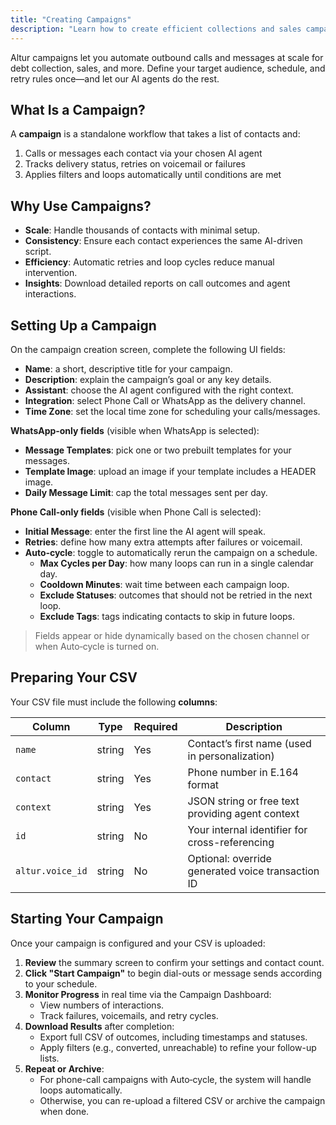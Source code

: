 ```yaml
---
title: "Creating Campaigns"
description: "Learn how to create efficient collections and sales campaigns with Altur."
---
```


Altur campaigns let you automate outbound calls and messages at scale for debt collection, sales, and more. Define your target audience, schedule, and retry rules once—and let our AI agents do the rest.

## What Is a Campaign?

A **campaign** is a standalone workflow that takes a list of contacts and:

1. Calls or messages each contact via your chosen AI agent
2. Tracks delivery status, retries on voicemail or failures
3. Applies filters and loops automatically until conditions are met

## Why Use Campaigns?

- **Scale**: Handle thousands of contacts with minimal setup.
- **Consistency**: Ensure each contact experiences the same AI-driven script.
- **Efficiency**: Automatic retries and loop cycles reduce manual intervention.
- **Insights**: Download detailed reports on call outcomes and agent interactions.

## Setting Up a Campaign

On the campaign creation screen, complete the following UI fields:

- **Name**: a short, descriptive title for your campaign.
- **Description**: explain the campaign’s goal or any key details.
- **Assistant**: choose the AI agent configured with the right context.
- **Integration**: select Phone Call or WhatsApp as the delivery channel.
- **Time Zone**: set the local time zone for scheduling your calls/messages.

**WhatsApp‑only fields** (visible when WhatsApp is selected):

- **Message Templates**: pick one or two prebuilt templates for your messages.
- **Template Image**: upload an image if your template includes a HEADER image.
- **Daily Message Limit**: cap the total messages sent per day.

**Phone Call‑only fields** (visible when Phone Call is selected):

- **Initial Message**: enter the first line the AI agent will speak.
- **Retries**: define how many extra attempts after failures or voicemail.
- **Auto‑cycle**: toggle to automatically rerun the campaign on a schedule.
  - **Max Cycles per Day**: how many loops can run in a single calendar day.
  - **Cooldown Minutes**: wait time between each campaign loop.
  - **Exclude Statuses**: outcomes that should not be retried in the next loop.
  - **Exclude Tags**: tags indicating contacts to skip in future loops.

> Fields appear or hide dynamically based on the chosen channel or when Auto‑cycle is turned on.

## Preparing Your CSV

Your CSV file must include the following **columns**:

| Column           | Type   | Required | Description                                       |
| ---------------- | ------ | -------- | ------------------------------------------------- |
| `name`           | string | Yes      | Contact’s first name (used in personalization)    |
| `contact`        | string | Yes      | Phone number in E.164 format                      |
| `context`        | string | Yes      | JSON string or free text providing agent context  |
| `id`             | string | No       | Your internal identifier for cross-referencing    |
| `altur.voice_id` | string | No       | Optional: override generated voice transaction ID |

## Starting Your Campaign

Once your campaign is configured and your CSV is uploaded:

1. **Review** the summary screen to confirm your settings and contact count.
2. **Click "Start Campaign"** to begin dial-outs or message sends according to your schedule.
3. **Monitor Progress** in real time via the Campaign Dashboard:
   - View numbers of interactions.
   - Track failures, voicemails, and retry cycles.
4. **Download Results** after completion:
   - Export full CSV of outcomes, including timestamps and statuses.
   - Apply filters (e.g., converted, unreachable) to refine your follow-up lists.
5. **Repeat or Archive**:
   - For phone-call campaigns with Auto‑cycle, the system will handle loops automatically.
   - Otherwise, you can re-upload a filtered CSV or archive the campaign when done.
